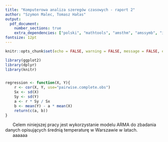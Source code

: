 ```yaml
---
title: "Komputerowa analiza szeregów czasowych - raport 2"
author: "Szymon Malec, Tomasz Hałas"
output:
  pdf_document: 
    number_sections: true
    extra_dependencies: ["polski", "mathtools", "amsthm", "amssymb", "icomma", "upgreek", "xfrac", "scrextend", "float", "tabularx", "hyperref", "caption", "enumitem", "titlesec"]
fontsize: 12pt
---
```


\renewcommand{\figurename}{Wykres}
\renewcommand{\tablename}{Tablica}
\raggedbottom
\titlelabel{ \thetitle.\quad}

```r
knitr::opts_chunk$set(echo = FALSE, warning = FALSE, message = FALSE, eval = TRUE, fig.pos = "H", dev.args=list(encoding="CP1257.enc"))
```

```r
library(ggplot2)
library(dplyr)
library(knitr)


regression <- function(X, Y){
    r <- cor(X, Y, use="pairwise.complete.obs")
    Sx <- sd(X)
    Sy <- sd(Y)
    a <- r * Sy / Sx
    b <- mean(Y) - a * mean(X)
    return(c(a, b))
}
```




\section{Wstęp}

|       Celem niniejszej pracy jest wykorzystanie modelu ARMA do zbadania danych opisujących średnią temperaturę w Warszawie w latach.



\section{Opis danych}




\section{Przygotowanie danych}

|       aaaaaa

\begin{figure}[H]
		\centering
		\includegraphics[width=\columnwidth]{images/raw_acf.pdf}
		\caption{Wykres ACF.}
\end{figure}



\section{Dopasowanie modelu ARMA}




\section{Analiza szumu}




\section{Podsumowanie}

